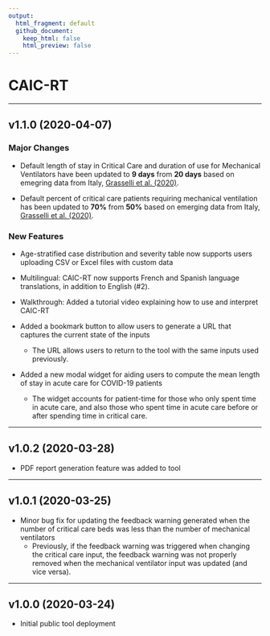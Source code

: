 ```yaml
---
output: 
  html_fragment: default
  github_document: 
    keep_html: false
    html_preview: false
---
```


# CAIC-RT

---

## v1.1.0 (2020-04-07)

### Major Changes

- Default length of stay in Critical Care and duration of use for Mechanical Ventilators have been updated to __9 days__ from __20 days__ based on emegring data from Italy, [Grasselli et al. (2020)](https://jamanetwork.com/journals/jama/fullarticle/2764365?utm_source=twitter).

- Default percent of critical care patients requiring mechanical ventilation has been updated to __70%__ from __50%__ based on emerging data from Italy, [Grasselli et al. (2020)](https://jamanetwork.com/journals/jama/fullarticle/2764365?utm_source=twitter).

### New Features

- Age-stratified case distribution and severity table now supports users uploading CSV or Excel files with custom data

- Multilingual: CAIC-RT now supports French and Spanish language translations, in addition to English (#2).

- Walkthrough: Added a tutorial video explaining how to use and interpret CAIC-RT

- Added a bookmark button to allow users to generate a URL that captures the current state of the inputs
  + The URL allows users to return to the tool with the same inputs used previously.

- Added a new modal widget for aiding users to compute the mean length of stay in acute care for COVID-19 patients
  + The widget accounts for patient-time for those who only spent time in acute care, and also those who spent time in acute care before or after spending time in critical care.

---

## v1.0.2 (2020-03-28)

- PDF report generation feature was added to tool

---

## v1.0.1 (2020-03-25)

- Minor bug fix for updating the feedback warning generated when the number of critical care beds was less than the number of mechanical ventilators
  + Previously, if the feedback warning was triggered when changing the critical care input, the feedback warning was not properly removed when the mechanical ventilator input was updated (and vice versa).

---

## v1.0.0 (2020-03-24)

- Initial public tool deployment
